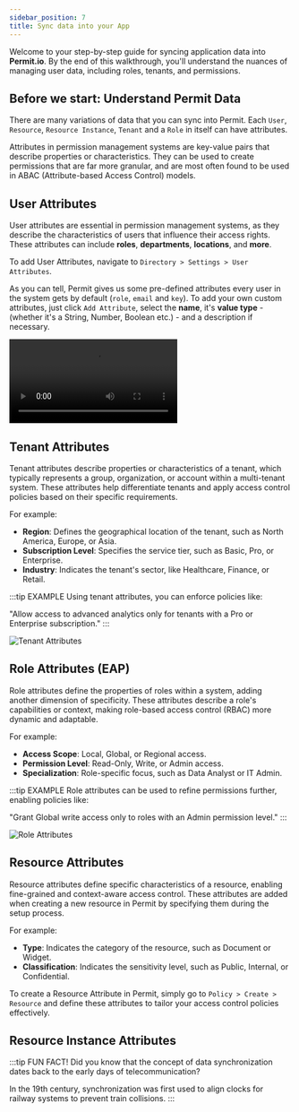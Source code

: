 ```yaml
---
sidebar_position: 7
title: Sync data into your App
---
```




Welcome to your step-by-step guide for syncing application data into **Permit.io**. By the end of this walkthrough, you'll understand
the nuances of managing user data, including roles, tenants, and permissions.

## Before we start: Understand Permit Data

There are many variations of data that you can sync into Permit. Each `User`, `Resource`, `Resource Instance`, `Tenant` and a `Role`
in itself can have attributes.

Attributes in permission management systems are key-value pairs that describe properties or characteristics. They can be used
to create permissions that are far more granular, and are most often found to be used in ABAC (Attribute-based Access Control)
models.

<TimelineWrapper>
<TimelineStep>

## User Attributes

User attributes are essential in permission management systems, as they describe the characteristics of users that influence
their access rights. These attributes can include **roles**, **departments**, **locations**, and **more**.

To add User Attributes, navigate to `Directory > Settings > User Attributes`.

As you can tell, Permit gives us some pre-defined attributes every user in the system gets by default (`role`, `email` and `key`).
To add your own custom attributes, just click `Add Attribute`, select the **name**, it's **value type** - (whether it's a String, Number,
Boolean etc.) - and a description if necessary.

<Video src={userAttributes} controls autoPlay={false} />

TODO: Add user attributes directly via directory as JSON

</TimelineStep>
<TimelineStep>

## Tenant Attributes

Tenant attributes describe properties or characteristics of a tenant, which typically represents a group, organization, or
account within a multi-tenant system. These attributes help differentiate tenants and apply access control policies based on
their specific requirements.

For example:

- **Region**: Defines the geographical location of the tenant, such as North America, Europe, or Asia.
- **Subscription Level**: Specifies the service tier, such as Basic, Pro, or Enterprise.
- **Industry**: Indicates the tenant's sector, like Healthcare, Finance, or Retail.

:::tip EXAMPLE
Using tenant attributes, you can enforce policies like:

"Allow access to advanced analytics only for tenants with a Pro or Enterprise subscription."
:::

<img
  src="/ui-videos/walkthroughs/sync-data/tenant-attributes.png"
  alt="Tenant Attributes"
  data-zoomable
/>

</TimelineStep>
<TimelineStep>

## Role Attributes (EAP)

Role attributes define the properties of roles within a system, adding another dimension of specificity. These attributes
describe a role's capabilities or context, making role-based access control (RBAC) more dynamic and adaptable.

For example:

- **Access Scope**: Local, Global, or Regional access.
- **Permission Level**: Read-Only, Write, or Admin access.
- **Specialization**: Role-specific focus, such as Data Analyst or IT Admin.

:::tip EXAMPLE
Role attributes can be used to refine permissions further, enabling policies like:

"Grant Global write access only to roles with an Admin permission level."
:::

<img
  src="/ui-videos/walkthroughs/sync-data/role-attributes.png"
  alt="Role Attributes"
  data-zoomable
/>

</TimelineStep>
<TimelineStep>

## Resource Attributes

Resource attributes define specific characteristics of a resource, enabling fine-grained and context-aware access control.
These attributes are added when creating a new resource in Permit by specifying them during the setup process.

For example:

- **Type**: Indicates the category of the resource, such as Document or Widget.
- **Classification**: Indicates the sensitivity level, such as Public, Internal, or Confidential.

To create a Resource Attribute in Permit, simply go to `Policy > Create > Resource` and define these attributes
to tailor your access control policies effectively.

</TimelineStep>
<TimelineStep>

## Resource Instance Attributes

</TimelineStep>
</TimelineWrapper>

:::tip FUN FACT!
Did you know that the concept of data synchronization dates back to the early days of telecommunication?

In the 19th century, synchronization was first used to align clocks for railway systems to prevent train collisions.
:::
